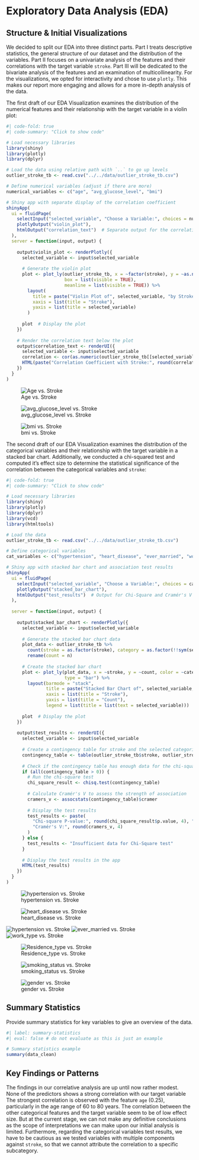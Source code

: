 # Exploratory Data Analysis (EDA)

## Structure & Initial Visualizations

We decided to split our EDA into three distinct parts. Part I treats descriptive statistics, the general structure of our dataset and the distribution of the variables. Part II focuses on a univariate analysis of the features and their correlations with the target variable `stroke`. Part III will be dedicated to the bivariate analysis of the features and an examination of multicollinearity. For the visualizations, we opted for interactivity and chose to use `plotly`. This makes our report more engaging and allows for a more in-depth analysis of the data.

The first draft of our EDA Visualization examines the distribution of the numerical features and their relationship with the target variable in a violin plot:

```r
#| code-fold: true
#| code-summary: "Click to show code"

# Load necessary libraries
library(shiny)
library(plotly)
library(dplyr)

# Load the data using relative path with `..` to go up levels
outlier_stroke_tb <- read.csv("../../data/outlier_stroke_tb.csv")

# Define numerical variables (adjust if there are more)
numerical_variables <- c("age", "avg_glucose_level", "bmi")

# Shiny app with separate display of the correlation coefficient
shinyApp(
  ui = fluidPage(
    selectInput("selected_variable", "Choose a Variable:", choices = numerical_variables),
    plotlyOutput("violin_plot"),
    htmlOutput("correlation_text")  # Separate output for the correlation coefficient
  ),
  server = function(input, output) {
    
    output$violin_plot <- renderPlotly({
      selected_variable <- input$selected_variable
      
      # Generate the violin plot
      plot <- plot_ly(outlier_stroke_tb, x = ~factor(stroke), y = ~as.numeric(outlier_stroke_tb[[selected_variable]]), type = "violin",
                      box = list(visible = TRUE),
                      meanline = list(visible = TRUE)) %>%
        layout(
          title = paste("Violin Plot of", selected_variable, "by Stroke"),
          xaxis = list(title = "Stroke"),
          yaxis = list(title = selected_variable)
        )
      
      plot  # Display the plot
    })
    
    # Render the correlation text below the plot
    output$correlation_text <- renderUI({
      selected_variable <- input$selected_variable
      correlation <- cor(as.numeric(outlier_stroke_tb[[selected_variable]]), as.numeric(outlier_stroke_tb$stroke), method = "pearson")
      HTML(paste("Correlation Coefficient with Stroke:", round(correlation, 2)))
    })
  }
)
```

![Age vs. Stroke](../../data/png_for_update/age.png)

![avg_glucose_level vs. Stroke](../../data/png_for_update/avg_glucose_level.png)

![bmi vs. Stroke](../../data/png_for_update/bmi.png)

The second draft of our EDA Visualization examines the distribution of the categorical variables and their relationship with the target variable in a stacked bar chart. Additionally, we conducted a chi-squared test and computed it's effect size to determine the statistical significance of the correlation between the categorical variables and `stroke`:

```r
#| code-fold: true
#| code-summary: "Click to show code"

# Load necessary libraries
library(shiny)
library(plotly)
library(dplyr)
library(vcd)
library(htmltools)

# Load the data
outlier_stroke_tb <- read.csv("../../data/outlier_stroke_tb.csv")

# Define categorical variables
cat_variables <- c("hypertension", "heart_disease", "ever_married", "work_type", "Residence_type", "smoking_status", "gender")

# Shiny app with stacked bar chart and association test results
shinyApp(
  ui = fluidPage(
    selectInput("selected_variable", "Choose a Variable:", choices = cat_variables),
    plotlyOutput("stacked_bar_chart"),
    htmlOutput("test_results")  # Output for Chi-Square and Cramér's V results
  ),
  
  server = function(input, output) {
    
    output$stacked_bar_chart <- renderPlotly({
      selected_variable <- input$selected_variable
      
      # Generate the stacked bar chart data
      plot_data <- outlier_stroke_tb %>%
        count(stroke = as.factor(stroke), category = as.factor(!!sym(selected_variable))) %>%
        rename(count = n)
      
      # Create the stacked bar chart
      plot <- plot_ly(plot_data, x = ~stroke, y = ~count, color = ~category,
                      type = "bar") %>%
        layout(barmode = "stack",
               title = paste("Stacked Bar Chart of", selected_variable, "by Stroke"),
               xaxis = list(title = "Stroke"),
               yaxis = list(title = "Count"),
               legend = list(title = list(text = selected_variable)))
      
      plot  # Display the plot
    })
    
    output$test_results <- renderUI({
      selected_variable <- input$selected_variable
      
      # Create a contingency table for stroke and the selected categorical variable
      contingency_table <- table(outlier_stroke_tb$stroke, outlier_stroke_tb[[selected_variable]])
      
      # Check if the contingency table has enough data for the chi-square test
      if (all(contingency_table > 0)) {
        # Run the chi-square test
        chi_square_result <- chisq.test(contingency_table)
        
        # Calculate Cramér's V to assess the strength of association
        cramers_v <- assocstats(contingency_table)$cramer
        
        # Display the test results
        test_results <- paste(
          "Chi-square P-value:", round(chi_square_result$p.value, 4), "<br>",
          "Cramér's V:", round(cramers_v, 4)
        )
      } else {
        test_results <- "Insufficient data for Chi-Square test"
      }
      
      # Display the test results in the app
      HTML(test_results)
    })
  }
)
```

![hypertension vs. Stroke](../../data/png for update/hypertension.png)

![heart_disease vs. Stroke](../../data/png_for_update/heartdisease.png)

![hypertension vs. Stroke](../../data/png_for_update/bmi.png)
![ever_married vs. Stroke](../../data/png_for_update/ever_married.png)
![work_type vs. Stroke](../../data/png_for_update/work_type.png)

![Residence_type vs. Stroke](../../data/png_for_update/Residence_type.png)

![smoking_status vs. Stroke](../../data/png_for_update/smoking)

![gender vs. Stroke](../../data/gender_for_update/bmi.png)

## Summary Statistics

Provide summary statistics for key variables to give an overview of the data.

```r
#| label: summary-statistics
#| eval: false # do not evaluate as this is just an example

# Summary statistics example
summary(data_clean)
```

## Key Findings or Patterns

The findings in our correlative analysis are up until now rather modest. None of the predictors shows a strong correlation with our target variable The strongest correlation is observed with the feature `age` (0.25), particularly in the age range of 60 to 80 years. The correlation between the other categorical features and the target variable seem to be of low effect size. But at the current stage, we can not make any definitive conclusions as the scope of interpretations we can make upon our initial analysis is limited. Furthermore, regarding the categorical variables test results, we have to be cautious as we tested variables with multiple components against `stroke`, so that we cannot attribute the correlation to a specific subcategory.
